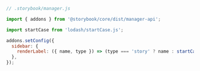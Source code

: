 ```js
// .storybook/manager.js

import { addons } from '@storybook/core/dist/manager-api';

import startCase from 'lodash/startCase.js';

addons.setConfig({
  sidebar: {
    renderLabel: ({ name, type }) => (type === 'story' ? name : startCase(name)),
  },
});
```
